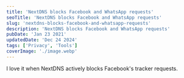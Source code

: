 ```yaml
---
title: 'NextDNS blocks Facebook and WhatsApp requests'
seoTitle: 'NextDNS blocks Facebook and WhatsApp requests'
slug: 'nextdns-blocks-facebook-and-whatsapp-requests'
description: 'NextDNS blocks Facebook and WhatsApp requests'
pubDate: 'Jan 23 2021'
updatedDate: 'Dec 24 2024'
tags: ['Privacy', 'Tools']
coverImage: './image.webp'
---
```



I love it when NextDNS actively blocks Facebook's tracker requests.

<R2Image
	imageKey='blog/assets/nextdns-blocks-facebook-and-whatsapp-requests-11b1638e-cd98-80c4-a61f-d109d2803c43.png'
	alt='A screenshot of NextDNS actively blocking Facebook’s tracker requests.'
/>
